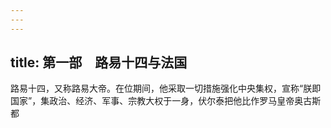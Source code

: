 ```yaml
---
---
---
```

title: 第一部　路易十四与法国
---







路易十四，又称路易大帝。在位期间，他采取一切措施强化中央集权，宣称“朕即国家”，集政治、经济、军事、宗教大权于一身，伏尔泰把他比作罗马皇帝奥古斯都